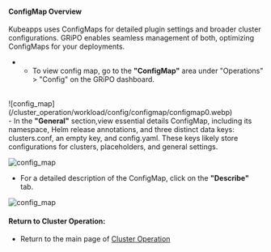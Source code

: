 #### ConfigMap Overview

Kubeapps uses ConfigMaps for detailed plugin settings and broader cluster configurations. GRiPO enables seamless management of both, optimizing ConfigMaps for your deployments.
* - To view  config map, go to the <b>"ConfigMap"</b> area under "Operations" > "Config" on the GRiPO dashboard.
<br />
![config_map](/cluster_operation/workload/config/configmap/configmap0.webp)
<br />
- In the <b>"General"</b> section,view essential details ConfigMap, including its namespace, Helm release annotations, and three distinct data keys: clusters.conf, an empty key, and config.yaml. These keys likely store configurations for clusters, placeholders, and general settings.

![config_map](/cluster_operation/workload/config/configmap/configmap2.png)

- For a detailed description of the ConfigMap, click on the <b>"Describe"</b> tab.

![config_map](/cluster_operation/workload/config/configmap/configmap3.png)

#### Return to Cluster Operation:

- Return to the main page of [Cluster Operation](/cluster_operations/introduction)
